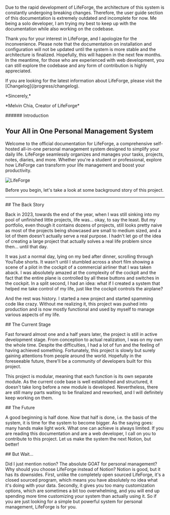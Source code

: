 

<Warning className="mb-6">
  <p>
    Due to the rapid development of LifeForge, the architecture of this system
    is constantly undergoing breaking changes. Therefore, the user guide section
    of this documentation is extremely outdated and incomplete for now. Me being
    a solo developer, I am trying my best to keep up with the documentation while
    also working on the codebase.
  </p>
  <p>
    Thank you for your interest in LifeForge, and I apologize for the
    inconvenience. Please note that the documentation on installation and 
    configuration will not be updated until the system is more stable and the 
    architecture is finalized. Hopefully, this will happen in the next few months. 
    In the meantime, for those who are experienced with web development, you can still 
    explore the codebase and any form of contribution is highly appreciated.
  </p>
  <p>
    If you are looking for the latest information about LifeForge, please visit
    the
    [Changelog](/progress/changelog).
  </p>
  <p className='mt-6'>*Sincerely,*</p>
  <p>*Melvin Chia, Creator of LifeForge*</p>
</Warning>

<section id="introduction">
###### Introduction

# Your All in One Personal Management System

Welcome to the official documentation for LifeForge, a comprehensive self-hosted all-in-one personal management system designed to simplify your daily life. LifeForge seamlessly organizes and manages your tasks, projects, notes, diaries, and more. Whether you're a student or professional, explore how LifeForge can transform your life management and boost your productivity.

![LifeForge](/assets/mockup.png)

Before you begin, let's take a look at some background story of this project.

</section>

---

<section id="the-back-story">
## The Back Story

Back in 2023, towards the end of the year, when I was still sinking into my pool of unfinished little projects, life was... okay, to say the least. But my portfolio, even though it contains dozens of projects, still looks pretty naive as most of the projects being showcased are small to medium sized, and a lot of them doesn't actually serve a real purpose. I hadn't let go of the idea of creating a large project that actually solves a real life problem since then... until that day.

It was just a normal day, lying on my bed after dinner, scrolling through YouTube shorts. It wasn't until I stumbled across a short film showing a scene of a pilot in the cockpit of a commercial airliner that I was taken aback. I was absolutely amazed at the complexity of the cockpit and the fact that the entire plane is controlled by all these buttons and switches in the cockpit. In a split second, I had an idea: what if I created a system that helped me take control of my life, just like the cockpit controls the airplane?

And the rest was history. I started a new project and started spamming code like crazy. Without me realizing it, this project was pushed into production and is now mostly functional and used by myself to manage various aspects of my life.

<CustomLink to="/progress/changelog" text="View the Changelog" />
</section>
      
<section id="the-current-stage">
## The Current Stage

Fast forward almost one and a half years later, the project is still in active development stage. From conception to actual realization, I was on my own the whole time. Despite the difficulties, I had a lot of fun and the feeling of having achieved something. Fortunately, this project is slowly but surely gaining attentions from people around the world. Hopefully in the foreseeable future, there'll be a community of developers built for this project.

This project is modular, meaning that each function is its own separate module. As the current code base is well established and structured, it doesn't take long before a new module is developed. Nevertheless, there are still many parts waiting to be finalized and reworked, and I will definitely keep working on them.

<CustomLink to="/progress/roadmap" text="View the Roadmap" />
</section>

<section id="the-future">
## The Future

A good beginning is half done. Now that half is done, i.e. the basis of the system, it is time for the system to become bigger. As the saying goes: many hands make light work. What one can achieve is always limited. If you are reading this documentation and are a web developer, I call on you to contribute to this project. Let us make the system the next Notion, but better!

<CustomLink to="/contribution" text="Learn more about contributing" />
</section>

<section id="but-wait">
## But Wait...

Did I just mention notion? The absolute GOAT for personal management? Why should you choose LifeForge instead of Notion? Notion is good, but it has its downsides. First, unlike the completely open sourced LifeForge, it's a closed sourced program, which means you have absolutely no idea what it's doing with your data. Secondly, it gives you too many customization options, which are sometimes a bit too overwhelming, and you will end up spending more time customizing your system than actually using it. So if you are just looking for a simple but powerful system for personal management, LifeForge is for you.

</section>
